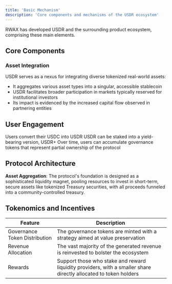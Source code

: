 ```yaml
---
title: 'Basic Mechanism'
description: 'Core components and mechanisms of the USDR ecosystem'
---
```


RWAX has developed USDR and the surrounding product ecosystem, comprising these main elements.

## Core Components

### Asset Integration
USDR serves as a nexus for integrating diverse tokenized real-world assets:

* It aggregates various asset types into a singular, accessible stablecoin
* USDR facilitates broader participation in markets typically reserved for institutional investors
* Its impact is evidenced by the increased capital flow observed in partnering entities

## User Engagement

<Steps>
  <Step title="Conversion">
    Users convert their USDC into USDR
  </Step>
  <Step title="Staking">
    USDR can be staked into a yield-bearing version, USDR+
  </Step>
  <Step title="Governance">
    Over time, users can accumulate governance tokens that represent partial ownership of the protocol
  </Step>
</Steps>

## Protocol Architecture


**Asset Aggregation**: The protocol's foundation is designed as a sophisticated liquidity magnet, pooling resources to invest in short-term, secure assets like tokenized Treasury securities, with all proceeds funneled into a community-controlled treasury.


## Tokenomics and Incentives

| Feature                        | Description                                                                 |
|--------------------------------|-----------------------------------------------------------------------------|
| Governance Token Distribution  | The governance tokens are minted with a strategy aimed at value preservation |
| Revenue Allocation             | The vast majority of the generated revenue is reinvested to bolster the ecosystem |
| Rewards                        | Support those who stake and reward liquidity providers, with a smaller share directly allocated to token holders |
 